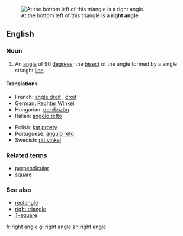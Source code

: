 [[Image:Triangle.Right.svg|thumb|right|At the bottom left of this triangle is a '''right angle'''.]]
==English==

===Noun===
{{en-noun|sg=[[right]] [[angle]]}}

# {{geometry}} An [[angle]] of 90 [[degree]]s; the [[bisect]] of the angle formed by a single straight [[line]].

====Translations====
{{top}}
*French: [[angle droit]] {{m}}, [[droit]] {{m}}
*German: [[Rechter Winkel]] {{m}}
*Hungarian: [[derékszög]]
*Italian: [[angolo retto]] {{m}}
{{mid}}
*Polish: [[kąt prosty]] {{m}}
*Portuguese: [[ângulo reto]] {{m}}
*Swedish: [[rät vinkel]] {{c}}
{{bottom}}

===Related terms===
*[[perpendicular]]
*[[square]]

===See also===
*[[rectangle]]
*[[right triangle]]
*[[T-square]]

[[fr:right angle]]
[[gl:right angle]]
[[zh:right angle]]